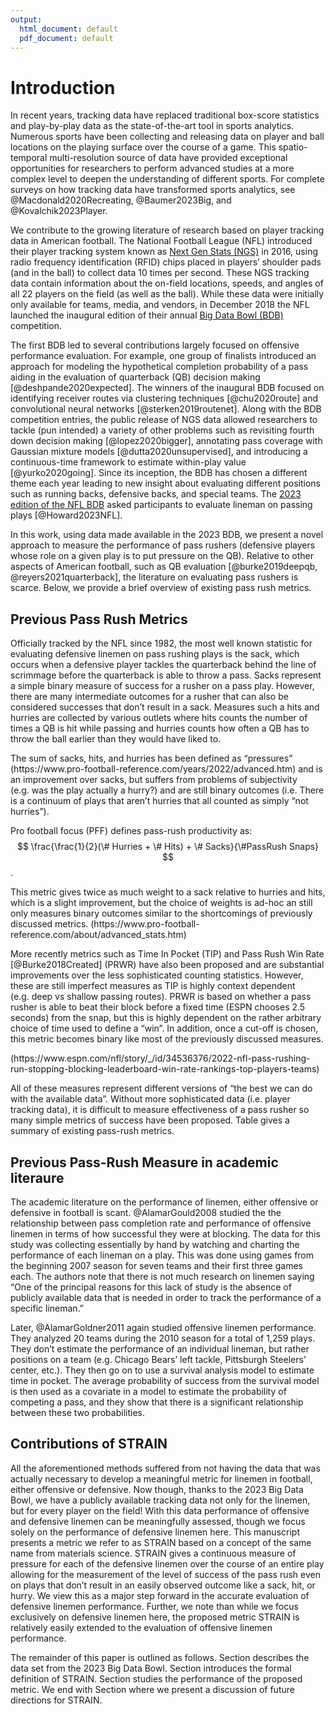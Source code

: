 ```yaml
---
output:
  html_document: default
  pdf_document: default
---
```


# Introduction {#sec:introduction}

<!--
TODO: update citations after they're published
-->

<!--
textual citation (\citet): @Baumer2023Big
parenthetical citation (\citep): [@Baumer2023Big]
-->

In recent years, tracking data have replaced traditional box-score statistics and play-by-play data as the state-of-the-art tool in sports analytics.
Numerous sports have been collecting and releasing data on player and ball locations on the playing surface over the course of a game.
This spatio-temporal multi-resolution source of data have provided exceptional opportunities for researchers to perform advanced studies at a more complex level to deepen the understanding of different sports.
For complete surveys on how tracking data have transformed sports analytics, see @Macdonald2020Recreating, @Baumer2023Big, and @Kovalchik2023Player.

We contribute to the growing literature of research based on player tracking data in American football. The National Football League (NFL) introduced their player tracking system known as [Next Gen Stats (NGS)](https://operations.nfl.com/gameday/technology/nfl-next-gen-stats/) in 2016, using radio frequency identification (RFID) chips placed in players' shoulder pads (and in the ball) to collect data 10 times per second. These NGS tracking data contain information about the on-field locations, speeds, and angles of all 22 players on the field (as well as the ball). While these data were initially only available for teams, media, and vendors, in December 2018 the NFL launched the inaugural edition of their annual [Big Data Bowl (BDB)](https://operations.nfl.com/gameday/analytics/big-data-bowl/past-big-data-bowl-recaps/) competition.  

The first BDB led to several contributions largely focused on offensive performance evaluation. For example, one group of finalists introduced an approach for modeling the hypothetical completion probability of a pass aiding in the evaluation of quarterback (QB) decision making [@deshpande2020expected]. The winners of the inaugural BDB focused on identifying receiver routes via clustering techniques [@chu2020route] and convolutional neural networks [@sterken2019routenet]. Along with the BDB competition entries, the public release of NGS data allowed researchers to tackle (pun intended) a variety of other problems such as revisiting fourth down decision making [@lopez2020bigger], annotating pass coverage with Gaussian mixture models [@dutta2020unsupervised], and introducing a continuous-time framework to estimate within-play value [@yurko2020going].  Since its inception, the BDB has chosen a different theme each year leading to new insight about evaluating different positions such as running backs, defensive backs, and special teams. The [2023 edition of the NFL BDB](https://www.kaggle.com/competitions/nfl-big-data-bowl-2023) asked participants to evaluate lineman on passing plays [@Howard2023NFL].

In this work, using data made available in the 2023 BDB, we present a novel approach to measure the performance of pass rushers (defensive players whose role on a given play is to put pressure on the QB). Relative to other aspects of American football, such as QB evaluation [@burke2019deepqb, @reyers2021quarterback], the literature on evaluating pass rushers is scarce. Below, we provide a brief overview of existing pass rush metrics.


<!-- Previous research bdb -->
<!-- this year: linemen -->
<!-- Importance of D-linemen, pass rush (Maybe talk about role of each position, edge vs interior, defensive formation) -->

## Previous Pass Rush Metrics

Officially tracked by the NFL since 1982, the most well known statistic for evaluating defensive linemen on pass rushing plays is the sack, which occurs when a defensive player tackles the quarterback behind the line of scrimmage before the quarterback is able to throw a pass.  Sacks represent a simple binary measure of success for a rusher on a pass play.  However, there are many intermediate outcomes for a rusher that can also be considered successes that don't result in a sack.  Measures such a hits and hurries are collected by various outlets where hits counts the number of times a QB is hit while passing and hurries counts how often a QB has to throw the ball earlier than they would have liked to.  

The sum of sacks, hits, and hurries has been defined as "pressures" (https://www.pro-football-reference.com/years/2022/advanced.htm) and is an improvement over sacks, but suffers from problems of subjectivity (e.g. was the play actually a hurry?) and are still binary outcomes (i.e. There is a continuum of plays that aren't hurries that all counted as simply "not hurries").  

Pro football focus (PFF) defines pass-rush productivity as: 
$$
\frac{\frac{1}{2}(\# Hurries + \# Hits) + \# Sacks}{\#PassRush Snaps}
$$.


This metric gives twice as much weight to a sack relative to hurries and hits, which is a slight improvement, but the choice of weights is ad-hoc an still only measures binary outcomes similar to the shortcomings of previously discussed metrics.   (https://www.pro-football-reference.com/about/advanced_stats.htm)

More recently metrics such as Time In Pocket (TIP) and Pass Rush Win Rate [@Burke2018Created] (PRWR) have also been proposed and are substantial improvements over the less sophisticated counting statistics.  However, these are still imperfect measures as TIP is highly context dependent (e.g. deep vs shallow passing routes).  PRWR is based on whether a pass rusher is able to beat their block before a fixed time (ESPN chooses 2.5 seconds) from the snap, but this is highly dependent on the rather arbitrary choice of time used to define a "win".  In addition, once a cut-off is chosen, this metric becomes binary like most of the previously discussed measures.   

(https://www.espn.com/nfl/story/_/id/34536376/2022-nfl-pass-rushing-run-stopping-blocking-leaderboard-win-rate-rankings-top-players-teams)

All of these measures represent different versions of "the best we can do with the available data".  Without more sophisticated data (i.e. player tracking data), it is difficult to measure effectiveness of a pass rusher so many simple metrics of success have been proposed.  Table \ref{tab:metrics} gives a summary of existing pass-rush metrics.  

\begin{table}
\caption{A summary of previously-existing pass rush metrics. \label{tab:metrics}}
\begin{center}
\begin{tabular}{ll}
\textbf{Metric} & \textbf{Description}\\\hline
Sacks & A defensive player tackles the quarterback behind the line of scrimmage before the quarterback is able to throw a pass \\
Hits & A defensive player tackles the quarterback behind the line of scrimmage after the quarterback is able to throw a pass. \\
Hurries & A defensive player pressures the quarterback behind the line of scrimmage such that the quarterback must release the ball prior sooner than they wanted to. \\
QB Pressures & A sack, hit, or hurry. \\
Pass-Rush Productivity (PRP) & $\frac{\frac{(\# Hurries + \# Hits)}{2} + \# Sacks}{\#PassRush Snaps}$\\
Time In Pocket (TIP) & The time from snap to throw or pocket collapse for a quarterback \\
Pass Rush Win Rate (PRWR) & Rate at which pass rusher beats pass block within 2.5 seconds after snap\\\hline
\end{tabular}
\end{center}
\end{table}

<!-- (https://www.pff.com/news/pro-pff-signature-statistics-a-glossary#:~:text=Time%20in%20Pocket,time%20until%20a%20quarterback%20scrambles) -->

<!-- (https://www.espn.com/nfl/story/_/id/34536376/2022-nfl-pass-rushing-run-stopping-blocking-leaderboard-win-rate-rankings-top-players-teams) -->


## Previous Pass-Rush Measure in academic literaure

The academic literature on the performance of linemen, either offensive or defensive in football is scant. @AlamarGould2008 studied the the relationship between pass completion rate and performance of offensive linemen in terms of how successful they were at blocking.  The data for this study was collecting essentially by hand by watching and charting the performance of each lineman on a play.  This was done using games from the beginning 2007 season for seven teams and their first three games each.  The authors note that there is not much research on linemen saying "One of the principal reasons for this lack of study is the absence of publicly available data that is needed in order to track the performance of a specific lineman." 

Later, @AlamarGoldner2011 again studied offensive linemen performance.  They analyzed 20 teams during the 2010 season for a total of 1,259 plays.  They don't estimate the performance of an individual lineman, but rather positions on a team (e.g. Chicago Bears' left tackle, Pittsburgh Steelers' center, etc.).  They then go on to use a survival analysis model to estimate time in pocket.  The average probability of success from the survival model is then used as a covariate in a model to estimate the probability of competing a pass, and they show that there is a significant relationship between these two probabilities.  

## Contributions of STRAIN

All the aforementioned methods suffered from not having the data that was actually necessary to develop a meaningful metric for linemen in football, either offensive or defensive.  Now though, thanks to the 2023 Big Data Bowl, we have a publicly available tracking data not only for the linemen, but for every player on the field!  With this data performance of offensive and defensive linemen can be meaningfully assessed, though we focus solely on the performance of defensive linemen here.  This manuscript presents a metric we refer to as STRAIN based on a concept of the same name from materials science.  STRAIN gives a continuous measure of pressure for each of the defensive linemen over the course of an entire play allowing for the measurement of the level of success of the pass rush even on plays that don't result in an easily observed outcome like a sack, hit, or hurry.  We view this as a major step forward in the accurate evaluation of defensive linemen performance.  Further, we note than while we focus exclusively on defensive linemen here, the proposed metric STRAIN is relatively easily extended to the evaluation of offensive linemen performance.  

The remainder of this paper is outlined as follows. Section \ref{sec:data} describes the data set from the 2023 Big Data Bowl.  Section \ref{sec:methods} introduces the formal definition of STRAIN.  Section \ref{sec:results} studies the performance of the proposed metric.  We end with Section \ref{sec:discussion} where we present a discussion of future directions for STRAIN.  

<!-- : They talk about how there is no data available to measure offensive line performance.  1259 plays, 20 teams, 2010 season.  Success of each offensive lineman was evaluated using the best judgement of the observer.   Collected time in pocket.  They collected a bunch of binary variables and did this all by HAND!  Estimate a survival model for each position on the offensive line.  They don't rank individuals, but rather positions on a team.  They then use the predicted probability as a covariate in a model to predict completion.  -->


<!-- @AlamarGould2008: Abstract: Protecting the quarterback is an integral part of the passing game in the National Football league, yet the relationship between the abilities of an individual lineman and the effectiveness of a passing game remains unexplored. One of the principal reasons for this lack of study is the absence of publicly available data that is needed in order to track the performance of a specific lineman. In order to create the relevant data, the first 3 games of the 2007 NFL season for seven different teams were charted. The performance of each lineman was recorded on every pass play, as well as the amount of undisturbed time the quarterback was given (time in the pocket) to make a throw. These data were used in a series of regressions to determine how likely a lineman was to successfully hold his block in relation to the time it took for the quarterback to throw the ball, for each lineman in the sample. These data were also used to estimate the correlation between successful blocking and completion rate. The results of these regressions were then used to simulate the effects that different linemen have on the passing game. The trade in the offseason between the New York Jets and Washington Redskins which sent left guard Pete Kendall to Washington was examined. The analysis finds that the Jets lost approximately 3 percentage points on their completion rate due to the trade. -->






<!-- Is this interesting? https://www.ncbi.nlm.nih.gov/pmc/articles/PMC2938948/ -->

<!-- Evaluating offensive line salray: https://sites.duke.edu/djepapers/files/2016/10/froelich-dje.pdf -->

<!-- Read this:  -->
<!-- https://www.researchgate.net/profile/Gita-Sukthankar/publication/220814393_A_Real-Time_Opponent_Modeling_System_for_Rush_Football/links/00b7d528a16b30fc12000000/A-Real-Time-Opponent-Modeling-System-for-Rush-Football.pdf -->

<!-- Pass Rush productivity  -->
<!-- Time in pocket -->
<!-- Pass Rush win rate -->



<!-- hurries hits and sacks are "pressures" -->

<!-- Limitations -->





<!-- Sacks, hits, hurries, pressures -->

<!-- Officially tracked by the NFL since 1982, the most well known statistic for evaluating defensive linemen on pass rushing plays is the sack, which occurs when a defensive player tackles the quarterback behind the line of scrimmage before the quarterback is able to throw a pass. -->

<!-- Sack definition:  -->

<!-- https://www.pro-football-reference.com/about/advanced_stats.htm -->

<!-- Pressures: QB pressures (hurries + knockdowns + sack plays). Note that "sack plays" in this instance include both sacks and assists. -->

<!-- Hurried: Times QBs were hurried - defined as a situation when the QB is forced to throw the ball earlier than intended or is chased around/out of the pocket as the result of defensive pressure -->

<!-- Hit: Times QBs were hit - occurs when the QB hits the ground after a throw, not marked on a sack play -->

<!-- PFF's Pass-Rush Productivity (PRP) -->

<!-- https://www.pff.com/news/pro-signature-stats-spotlight-defensive-line -->



<!-- More recently metrics such as Time In Pocket (TIP) and Pass Rush Win Rate (PRWR) have also been proposed and are substantial improvements over the less sophisticated counting statistics.  -->

<!-- Pocket Time: Number of seconds the quarterback was in the pocket between the snap of the ball and a pass or the collapse of the pocket -->

<!-- @Burke2018Created -->
<!-- @AlamarGoldner2013: They talk about how there is no data available to measure offensive line performance.  1259 plays, 20 teams, 2010 season.  Success of each offensive lineman was evaluated using the best judgement of the observer.   Collected time in pocket.  They collected a bunch of binary variables and did this all by HAND!  Estimate a survival model for each position on the offensive line.  They don't rank individuals, but rather positions on a team.  They then use the predicted probability as a covariate in a model to predict completion.   -->

<!-- @AlamarGould2008 -->

<!-- https://www.espn.com/nfl/story/_/id/24892208 -->

<!-- 2.5 seconds, arbitrary -->


<!-- While PRWR is certainly a step in the right direction, it takes continuous data and converts it to a binary win/loss, which is generally not recommended in statistical analysis -->



